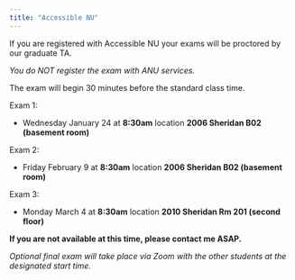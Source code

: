 ```yaml
---
title: "Accessible NU"
---
```


If you are registered with Accessible NU your exams will be proctored by our graduate TA.

*You do NOT register the exam with ANU services.*

The exam will begin 30 minutes before the standard class time.

Exam 1:

-   Wednesday January 24 at **8:30am** location **2006 Sheridan B02 (basement room)**

Exam 2:

-   Friday February 9 at **8:30am** location **2006 Sheridan B02 (basement room)**

Exam 3:

-   Monday March 4 at **8:30am** location **2010 Sheridan Rm 201 (second floor)**

**If you are not available at this time, please contact me ASAP.**

*Optional final exam will take place via Zoom with the other students at the designated start time.*
